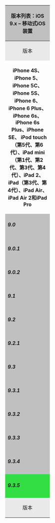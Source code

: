 {|class="wikitable collapsible expand" style="width:100%; font-size:90%;"
|-
!style="background:silver; text-align:center;" colspan="5"|{{navbar|iOS 9|plain=1|style=float: left}} 版本列表：iOS 9.x – 移动式iOS装置
|-
!style="background:#e9e9e9; width:8em; text-align:center;"|版本
!style="background:#e9e9e9; width:8em; text-align:center;"|组建
!style="background:#e9e9e9; width:8em; text-align:center;"|<abbr title="Modem firmware">基带</abbr>
!style="background:#e9e9e9; width:8em; text-align:center;"|{{nowrap|推出日期}}
!style="background:#e9e9e9; text-align:center;"|功能特色
|-
|colspan="5" style="text-align:center;"|'''iPhone 4S、iPhone 5、iPhone 5C、iPhone 5S、iPhone 6、iPhone 6 Plus、iPhone 6s、iPhone 6s Plus、iPhone SE、'''
'''iPod touch（第5代、第6代）、iPad mini（第1代、第2代、第3代、第4代）、iPad 2、iPad（第3代、第4代）、iPad Air、iPad Air 2和iPad Pro'''

<!-- 请注意！更新版本时请同时更新推出日期（第三行）-->
|- valign="top"
!style="background:silver; white-space:nowrap;"|
=====9.0=====
|
|
|  2015年9月16日
|
本更新推出了强大的搜索功能和更完善的 Siri 功能，iPhone、iPad 和 iPod touch 因而更加智能、主动。新增的 iPad 多任务功能让两个应用能并行排列或通过全新的画中画功能同步运行。此外，各种内建应用也更为强大，例如“地图”提供了详细的公交信息，“备忘录”应用已经重新设计，而且推出了全新的 News 应用。操作系统基础得以改善，提高了性能，增强了安全性并增加了最多一个小时的电池寿命。

智能
:*主动协助
::*在您开始键入之前即提供有关信息
::*在您需要动身赴约时发出提醒，同时将交通状况考虑在内
::*了解您在特定地点或时间通常听些什么，可以自动显示首选音乐和视频应用的回放控制选项
::*根据“邮件”中找到的信息，向各种应用建议可增加的事件和联系人资料
:*改进了 Siri
::*基于日期、位置和相簿名称来搜索个人照片和视频
::*要求 Siri 来提醒您在 Safari、“邮件”、“备忘录”和“信息”等应用中看到的有关内容
::*提供大众公交路线
:*增强 Spotlight 搜索功能
::*获取体育比分、天气状况和股票价格
::*执行简单的数学计算和单位换算
::*在联系人的搜索结果中发送信息、拨打电话和 FaceTime 通话

新增 iPad 功能
:*Slide Over
::*不用离开正在使用的应用即可快速使用另一款应用
::*在 Slide Over 应用之间轻松切换
::*支持 Apple 应用和已启用的第三方应用
:*Split View
::*可同时查看两个应用并与之互动
::*能够调整视图，让两个应用大小相同，或一大一小
::*支持 Apple 应用和已启用的第三方应用
:*画中画
::*一边使用您喜爱的应用一边继续观看视频
::*支持 Safari 视频、FaceTime、视频和播客及已启用的第三方应用
:*改进了 QuickType
::*利用 Multi-Touch 手势，在 iPad 上选择文本更为轻松
::*在 iPad 上利用快捷工具栏来快速访问文本编辑工具
::*支持硬件键盘快捷键
::*支持所有 Unicode 旗帜表情符号

内建应用
:*改进了“地图”
::*支持特选大城市中的大众公交路线、车站进出站口信息、时刻安排和路线
::*根据诸如食物、饮料、购物和娱乐之类的类别来浏览您附近的地点
::*在加盟零售方的地点卡上显示该处是否支持 Apple Pay
::*地点卡包括维基百科上关于地标和城市的信息
:*重新设计了“备忘录”应用
::*用内建相机或从“照片图库”将照片来添加到您的备忘录中
::*创建实用的核对清单，轻点一下即可勾选已完成的项目
::*仅用单指速绘，即可记下闪现的想法
::*利用其他应用中的“共享”菜单直接将感兴趣的项目存储到“备忘录”中
:*全新的 News 新闻应用
::*阅读喜爱的报纸、杂志、博客，或从一百万多个主题中选读
::*精美的设计排版、布局、图库、视频、动画及更多内容
::*在“为你推荐”中浏览根据您的兴趣爱好挑选出来的文章。在“探索”中查找推荐的频道和主题。您阅读的内容越多，News 新闻就越个性化
::*轻松与朋友共享文章或将文章存储起来稍后阅读－您甚至可以离线阅读
:*改进了“邮件”
::*搜索功能可根据发件人、收件人、主题或选项组合来过滤搜索结果，帮您快速找到要寻找的内容
::*支持“标记”功能，让您无需离开“邮件”即可给图像或 PDF 附件添加文本、形状，甚至签名等注释，并发回邮件
::*轻松存储收到的附件，或者在编写新邮件时添加来自 iCloud Drive 或其他文稿提供者的文件
:*改进了 Apple Pay 和 Wallet
::*支持 Discover 卡
::*支持回馈卡、商店信用卡和借记卡
::*若要加速结账，您可以在锁屏连点两下主屏幕按钮，并将手指放在 Touch ID 上来准备付款
:*新建 iCloud Drive 应用
::*按照日期、名称或您在 Mac 上添加的标记来轻松搜索文件，或者浏览新 iCloud Drive
::*在兼容的应用中打开文件，或者与您选择的对象共享
::*整理文件夹和文件
::*在“设置”> iCloud > iCloud Drive 中获取 iCloud Drive 应用，然后选择“在主屏幕上显示”
:*改进了 CarPlay
::*回放音频留言，听取留言者自己的声音
::*完全支持车内旋钮控制，您可以倾斜或旋转来滚动浏览列表或者平移查看“地图”
::*支持汽车制造商的 CarPlay 应用

基础
:*延长电池使用寿命
::*在需要充电前增加了最多一小时的可用时间
::*检测屏幕朝下的状态，在不用时关闭显示器
::*低电量模式下最优化设备性能，可将电池电量延长最多三小时
:*下载软件更新项目需要更少空间，并可选择稍后安装
:*iOS 应用和用户界面现在使用 Metal 来实现更快的滚动速度、更流畅的动画效果，和更好的整体性能
:*增强了安全性能，支持双重鉴定并在 Touch ID 设备中默认六位密码

其他改进功能
:*全新 San Francisco 系统字体
:*拨打 FaceTime 通话时若无人接听，您可以选择留言
:*使用“电话”应用中的共享表单来共享语音留言
:*数据监测器可跟踪航班和包裹
:*“健康”应用新增对生殖健康、紫外线照射、摄水量和久坐状态等数据类型的支持
:*HomeKit 新增对电动窗户和窗帘，动态感应器和家庭安全系统等配件的支持
:*“播客”的设计焕然一新，让您能轻松找到喜爱节目的最新单集，并在新单集可用后及时收到通知
:*支持在 iPad、iPod touch 和 Mac 上通过合作的运营商进行 Wi-Fi 通话，iPhone 无需在附近
:*“Wi-Fi 助理”可在 Wi-Fi 连接较弱时自动使用蜂窝移动数据
:*运用“转移到 iOS”应用来转移安卓设备上的内容，请参阅 http://www.apple.com/cn/move-to-ios 来获取更多详细信息

支持更多语言
:*新增“苹方”中文系统字体
:*改进了 QuickType 中的中文预测、学习和自动改正功能
:*重新设计了九宫格中文键盘上的标点符号输入
:*为从右向左的语言重新设计了用户界面
:*新增对奥地利、比利时（法语和荷兰语）及挪威 Siri 功能的支持
:*新增对墨西哥的 Spotlight 搜索功能的支持
:*新增下列语言的键盘：法文（比利时）、德文（奥地利）、古吉拉特文、印地文（转写）、印度英文、旁遮普文、西班牙文（墨西哥）和泰卢固文
:*支持下列语言的预测输入：法文（比利时）、德文（奥地利）、韩文、俄文、西班牙文（墨西哥）和土耳其文
:*支持下列语言的听写功能：荷兰文（比利时）、英文（爱尔兰、菲律宾、南非）、法文（比利时）、德文（奥地利）、西班牙文（智利、哥伦比亚）
:*芬兰文和韩文的拼写检查
:*印地文、挪威文和瑞典文的定义字典
:*法文－英文和德文－英文双语字典
:*QuickType 中新增日文自动改正功能，并改进了输入预测和学习功能
:*新增阿拉伯文和印地文中切换数字系统的选项

企业与教育
:*无需配置 iTunes Store 帐户，即可将应用直接指定给 iOS 设备
:*改进了 Microsoft Exchange ActiveSync v16 用户日历的可靠性
:*扩大了“单应用 VPN”对内建 IPSec 和 IKEv2 VPN 客户端的支持
:*新增对受管理的应用的网络控制，帮助限制国际数据漫游成本
:*新增限制来防止更改密码、设备和墙纸，或在受管理的设备上停用 AirDrop
:*支持 VPN 的第三方应用扩展、高级内容过滤和强制 Wi-Fi 网络

辅助功能
:*“触摸调节”给那些有肢体动作限制的用户提供更多触摸控制选项
:*“切换控制方案”自定功能或者创建您自己的功能
:*支持 VoiceOver 用户的 Siri 声音
:*其他 AssistiveTouch 的自定选项
:*硬件键盘支持 “按键重复”、“慢速键”和“粘滞键”
:*改进了 MFi 助听器的音频路径，来选择音频播放方式
|- valign="top"
!style="background:silver; white-space:nowrap;"|
=====9.0.1=====
|
|
| 2015年9月24日
|
本更新修复了下列问题：
:*修复了部分用户更新后不能完成设置助理的问题
:*修复了闹钟和计时器有时可能不提示的问题
:*修复了Safari和“照片”中暂停视频可能造成暂停帧显示变形的问题
:*修复了部分通过某描述文件使用自定APN设置的用户会损失蜂窝移动数据的问题
|- valign="top"
!style="background:silver; white-space:nowrap;"|
=====9.0.2=====
|13A452
|
| 2015年10月1日
|
本更新包含下列问题修复与改进：
:*修复了应用开关蜂窝移动数据的问题
:*解决了部分用户无法激活iMessgae的问题
:*解决手动备份开始后, iCloud云备份可能会中断的问题
:*修复了接收通知时, 屏幕可以会错误旋转的问题
:*增进了播客的稳定性
|- valign="top"
!style="background:silver; white-space:nowrap;"|
=====9.1=====
|13B143
|
| 2015年10月22日
|
本更新包含新功能、问题修复与改进：
:*Live Photo 现在可以在您举起或放低 iPhone 时自动感应，以自动调整，不记录这些移动
:*新增 150 多种表情符号，全面支持 Unicode 7.0 和 8.0 表情符号
:*增强了 CarPlay、“音乐”、“照片”、Safari 和“搜索”的稳定性
:*提升了多任务界面下的性能表现
:*修复了可能导致月份视图下“日历”不响应的问题
:*修复了部分用户无法启动 Game Center 的问题
:*解决了导致部分应用的内容会缩放的问题
:*解决了可能导致 POP 邮件帐户的未读邮件数不正确的问题
:*修复了造成用户无法将最近联系人从新邮件或信息中移除的问题
:*修复了造成部分邮件在“邮件”的搜索结果中不显示的问题
:*解决了音频信息上残留灰色指示条的问题
:*修复了造成部分运营商激活错误的问题
:*修复了部分应用无法从 App Store 更新的问题
|- valign="top"
!style="background:silver; white-space:nowrap;"|
=====9.2=====
|13C75
|
| 2015年12月9日
|
本更新包含问题修复与改进：
:*Apple Music 针对制作播放列表、离线保存歌曲和浏览古典音乐作出改进
:*“邮件”的 Mail Drop 功能可发送大附件
|- valign="top"
!style="background:silver; white-space:nowrap;"|
=====9.2.1=====
|
|
| 2016年1月20日
|
本更新包含安全性更新和问题修复，包括使用 MDM 服务器时可能造成应用无法完整安装的问题。
|- valign="top"
!style="background:silver; white-space:nowrap;"|
=====9.3=====
|
|
| 2016年3月22日
|
|- valign="top"
!style="background:silver; white-space:nowrap;"|
=====9.3.1=====
|
|
|2016年4月1日
|修复了在 Safari 及其他应用中轻点链接会造成应用不响应的问题
|- valign="top"
!style="background:silver; white-space:nowrap;"|

=====9.3.2=====
|13F69<br>13F72
|
|2016年5月17日<br>2016年6月3日
|
|- valign="top"
!style="background:silver; white-space:nowrap;"|
=====9.3.3=====
|13G34
|
|2016年7月19日
|
|- valign="top"
!style="background:silver; white-space:nowrap;"|
=====9.3.4=====
|13G35
|
|2016年8月5日
|
|- valign="top"
!style="background:#3d4; white-space:nowrap;"|
=====9.3.5=====
|13G36
|
|2016年8月26日
|- class="sortbottom"
!style="background:#e9e9e9; width:8em; text-align:center;"|版本
!style="background:#e9e9e9; width:8em; text-align:center;"|组建
!style="background:#e9e9e9; width:8em; text-align:center;"|<abbr title="Modem firmware">基带</abbr>
!style="background:#e9e9e9; width:8em; text-align:center;"|{{nowrap|推出日期}}
!style="background:#e9e9e9; text-align:center;"|功能特色
|}